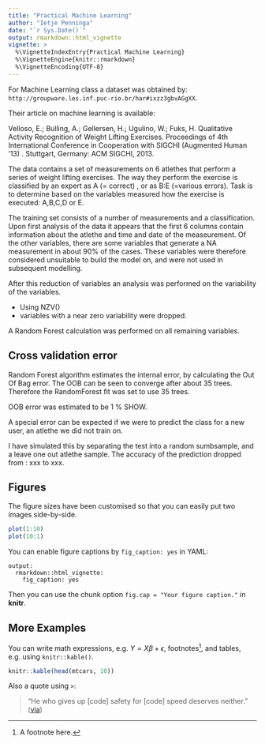 ```yaml
---
title: "Practical Machine Learning"
author: "Ietje Penninga"
date: "`r Sys.Date()`"
output: rmarkdown::html_vignette
vignette: >
  %\VignetteIndexEntry{Practical Machine Learning}
  %\VignetteEngine{knitr::rmarkdown}
  %\VignetteEncoding{UTF-8}
---
```


For Machine Learning class a dataset was obtained by:  `http://groupware.les.inf.puc-rio.br/har#ixzz3gbvAGgXX`. 

Their article on machine learning is available: 

Velloso, E.; Bulling, A.; Gellersen, H.; Ugulino, W.; Fuks, H. Qualitative Activity Recognition of Weight Lifting Exercises. Proceedings of 4th International Conference in Cooperation with SIGCHI (Augmented Human '13) . Stuttgart, Germany: ACM SIGCHI, 2013.

The data contains a set of measurements on 6 atlethes that perform a series of weight lifting exercises. The way they perform the exercise is classified by an expert as A (= correct) , or as B:E (=various errors). Task is to determine based on the variables measured how the exercise is executed: A,B,C,D or E. 

The training set consists of a number of measurements and a classification. 
Upon first analysis of the data it appears that the first 6 columns contain information about the atlethe and time and date of the measeurement. Of the other variables, there are some variables that generate a NA measurement in about 90% of the cases. These variables were therefore considered unsuitable to build the model on, and were not used in subsequent modelling. 

After this reduction of variables an analysis was performed on the variability of the variables. 
 
- Using NZV()
- variables with a near zero variability were dropped. 

A Random Forest calculation was performed on all remaining variables. 

## Cross validation error
Random Forest algorithm estimates the internal error, by calculating the Out Of Bag error. 
The OOB can be seen to converge after about 35 trees. 
Therefore the RandomForest fit was set to use 35 trees.

OOB error was estimated to be 1 % 
SHOW. 

A special error can be expected if we were to predict the class for a new user, an atlethe we did not train on. 

I have simulated this by separating the test into a random sumbsample, and a leave one out atlethe sample. 
The accuracy of the prediction dropped from : xxx to xxx.





## Figures

The figure sizes have been customised so that you can easily put two images side-by-side. 

```r
plot(1:10)
plot(10:1)
```

You can enable figure captions by `fig_caption: yes` in YAML:

    output:
      rmarkdown::html_vignette:
        fig_caption: yes

Then you can use the chunk option `fig.cap = "Your figure caption."` in **knitr**.

## More Examples

You can write math expressions, e.g. $Y = X\beta + \epsilon$, footnotes^[A footnote here.], and tables, e.g. using `knitr::kable()`.

```r
knitr::kable(head(mtcars, 10))
```

Also a quote using `>`:

> "He who gives up [code] safety for [code] speed deserves neither."
([via](https://twitter.com/hadleywickham/status/504368538874703872))
